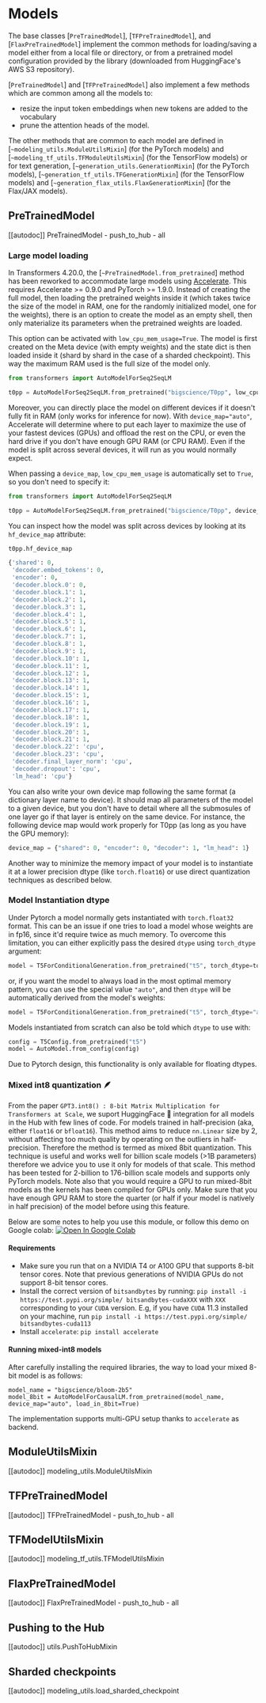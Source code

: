 <!--Copyright 2020 The HuggingFace Team. All rights reserved.

Licensed under the Apache License, Version 2.0 (the "License"); you may not use this file except in compliance with
the License. You may obtain a copy of the License at

http://www.apache.org/licenses/LICENSE-2.0

Unless required by applicable law or agreed to in writing, software distributed under the License is distributed on
an "AS IS" BASIS, WITHOUT WARRANTIES OR CONDITIONS OF ANY KIND, either express or implied. See the License for the
specific language governing permissions and limitations under the License.
-->

# Models

The base classes [`PreTrainedModel`], [`TFPreTrainedModel`], and
[`FlaxPreTrainedModel`] implement the common methods for loading/saving a model either from a local
file or directory, or from a pretrained model configuration provided by the library (downloaded from HuggingFace's AWS
S3 repository).

[`PreTrainedModel`] and [`TFPreTrainedModel`] also implement a few methods which
are common among all the models to:

- resize the input token embeddings when new tokens are added to the vocabulary
- prune the attention heads of the model.

The other methods that are common to each model are defined in [`~modeling_utils.ModuleUtilsMixin`]
(for the PyTorch models) and [`~modeling_tf_utils.TFModuleUtilsMixin`] (for the TensorFlow models) or
for text generation, [`~generation_utils.GenerationMixin`] (for the PyTorch models),
[`~generation_tf_utils.TFGenerationMixin`] (for the TensorFlow models) and
[`~generation_flax_utils.FlaxGenerationMixin`] (for the Flax/JAX models).


## PreTrainedModel

[[autodoc]] PreTrainedModel
    - push_to_hub
    - all

<a id='from_pretrained-torch-dtype'></a>

### Large model loading

In Transformers 4.20.0, the [`~PreTrainedModel.from_pretrained`] method has been reworked to accommodate large models using [Accelerate](https://huggingface.co/docs/accelerate/big_modeling). This requires Accelerate >= 0.9.0 and PyTorch >= 1.9.0. Instead of creating the full model, then loading the pretrained weights inside it (which takes twice the size of the model in RAM, one for the randomly initialized model, one for the weights), there is an option to create the model as an empty shell, then only materialize its parameters when the pretrained weights are loaded.

This option can be activated with `low_cpu_mem_usage=True`. The model is first created on the Meta device (with empty weights) and the state dict is then loaded inside it (shard by shard in the case of a sharded checkpoint). This way the maximum RAM used is the full size of the model only.

```py
from transformers import AutoModelForSeq2SeqLM

t0pp = AutoModelForSeq2SeqLM.from_pretrained("bigscience/T0pp", low_cpu_mem_usage=True)
```

Moreover, you can directly place the model on different devices if it doesn't fully fit in RAM (only works for inference for now). With `device_map="auto"`, Accelerate will determine where to put each layer to maximize the use of your fastest devices (GPUs) and offload the rest on the CPU, or even the hard drive if you don't have enough GPU RAM (or CPU RAM). Even if the model is split across several devices, it will run as you would normally expect.

When passing a `device_map`, `low_cpu_mem_usage` is automatically set to `True`, so you don't need to specify it:

```py
from transformers import AutoModelForSeq2SeqLM

t0pp = AutoModelForSeq2SeqLM.from_pretrained("bigscience/T0pp", device_map="auto")
```

You can inspect how the model was split across devices by looking at its `hf_device_map` attribute:

```py
t0pp.hf_device_map
```

```python out
{'shared': 0,
 'decoder.embed_tokens': 0,
 'encoder': 0,
 'decoder.block.0': 0,
 'decoder.block.1': 1,
 'decoder.block.2': 1,
 'decoder.block.3': 1,
 'decoder.block.4': 1,
 'decoder.block.5': 1,
 'decoder.block.6': 1,
 'decoder.block.7': 1,
 'decoder.block.8': 1,
 'decoder.block.9': 1,
 'decoder.block.10': 1,
 'decoder.block.11': 1,
 'decoder.block.12': 1,
 'decoder.block.13': 1,
 'decoder.block.14': 1,
 'decoder.block.15': 1,
 'decoder.block.16': 1,
 'decoder.block.17': 1,
 'decoder.block.18': 1,
 'decoder.block.19': 1,
 'decoder.block.20': 1,
 'decoder.block.21': 1,
 'decoder.block.22': 'cpu',
 'decoder.block.23': 'cpu',
 'decoder.final_layer_norm': 'cpu',
 'decoder.dropout': 'cpu',
 'lm_head': 'cpu'}
```

You can also write your own device map following the same format (a dictionary layer name to device). It should map all parameters of the model to a given device, but you don't have to detail where all the submosules of one layer go if that layer is entirely on the same device. For instance, the following device map would work properly for T0pp (as long as you have the GPU memory):

```python
device_map = {"shared": 0, "encoder": 0, "decoder": 1, "lm_head": 1}
```

Another way to minimize the memory impact of your model is to instantiate it at a lower precision dtype (like `torch.float16`) or use direct quantization techniques as described below.

### Model Instantiation dtype

Under Pytorch a model normally gets instantiated with `torch.float32` format. This can be an issue if one tries to
load a model whose weights are in fp16, since it'd require twice as much memory. To overcome this limitation, you can
either explicitly pass the desired `dtype` using `torch_dtype` argument:

```python
model = T5ForConditionalGeneration.from_pretrained("t5", torch_dtype=torch.float16)
```

or, if you want the model to always load in the most optimal memory pattern, you can use the special value `"auto"`,
and then `dtype` will be automatically derived from the model's weights:

```python
model = T5ForConditionalGeneration.from_pretrained("t5", torch_dtype="auto")
```

Models instantiated from scratch can also be told which `dtype` to use with:

```python
config = T5Config.from_pretrained("t5")
model = AutoModel.from_config(config)
```

Due to Pytorch design, this functionality is only available for floating dtypes.

### Mixed int8 quantization 🪶

From the paper `GPT3.int8() : 8-bit Matrix Multiplication for Transformers at Scale`, we suport HuggingFace 🤗  integration for all models in the Hub with few lines of code. 
For models trained in  half-precision (aka, either `float16` or `bfloat16`). This method aims to reduce `nn.Linear` size by 2, without affecting too much quality by operating on the outliers in half-precision. Therefore the method is termed as mixed 8bit quantization.
This technique is useful and works well for billion scale models (>1B parameters) therefore we advice you to use it only for models of that scale. This method has been tested for 2-billion to 176-billion scale models and supports only PyTorch models. 
Note also that you would require a GPU to run mixed-8bit models as the kernels has been compiled for GPUs only. Make sure that you have enough GPU RAM to store the quarter (or half if your model is natively in half precision) of the model before using this feature. 

Below are some notes to help you use this module, or follow this demo on Google colab: [![Open In Google Colab](https://colab.research.google.com/assets/colab-badge.svg)](https://colab.research.google.com/drive/1qOjXfQIAULfKvZqwCen8-MoWKGdSatZ4?usp=sharing)

#### Requirements

- Make sure you run that on a NVIDIA T4 or A100 GPU that supports 8-bit tensor cores. Note that previous generations of NVIDIA GPUs do not support 8-bit tensor cores.
- Install the correct version of `bitsandbytes` by running:
`pip install -i https://test.pypi.org/simple/ bitsandbytes-cudaXXX` with `XXX` corresponding to your `CUDA` version. E.g, if you have `CUDA` 11.3 installed on your machine, run `pip install -i https://test.pypi.org/simple/ bitsandbytes-cuda113`
- Install `accelerate`:
`pip install accelerate`

#### Running mixed-int8 models

After carefully installing the required libraries, the way to load your mixed 8-bit model is as follows:
```
model_name = "bigscience/bloom-2b5"
model_8bit = AutoModelForCausalLM.from_pretrained(model_name, device_map="auto", load_in_8bit=True)
```
The implementation supports multi-GPU setup thanks to `accelerate` as backend. 


## ModuleUtilsMixin

[[autodoc]] modeling_utils.ModuleUtilsMixin

## TFPreTrainedModel

[[autodoc]] TFPreTrainedModel
    - push_to_hub
    - all

## TFModelUtilsMixin

[[autodoc]] modeling_tf_utils.TFModelUtilsMixin

## FlaxPreTrainedModel

[[autodoc]] FlaxPreTrainedModel
    - push_to_hub
    - all

## Pushing to the Hub

[[autodoc]] utils.PushToHubMixin

## Sharded checkpoints

[[autodoc]] modeling_utils.load_sharded_checkpoint
